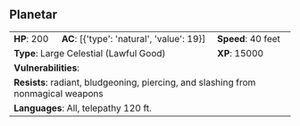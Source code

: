 ## Planetar {#monster-planetar}

```{=html}
<table class="table table-striped">
    <tbody>
        <tr>                    
            <td><b>HP</b>: 200</td>
            <td><b>AC</b>: [{'type': 'natural', 'value': 19}]</td>
            <td><b>Speed</b>: 40 feet</td>
        </tr>
        <tr>
            <td colspan="2"><b>Type</b>: Large Celestial (Lawful Good)</td>
            <td><b>XP</b>: 15000</td>
        </tr>
        <tr>
            <td colspan="3"><b>Vulnerabilities</b>: </td>
        </tr>
        <tr>
            <td colspan="3"><b>Resists</b>: radiant, bludgeoning, piercing, and slashing from nonmagical weapons</td>
        </tr>
        <tr>
            <td colspan="3"><b>Languages</b>: All, telepathy 120 ft.</td>
        </tr>
    </tbody>
</table>
```